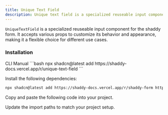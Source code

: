 ```yaml
---
title: Unique Text Field
description: Unique text field is a specialized reuseable input component for shaddy form responsible for collecting unique user input.
---
```


`UniqueTextField` is a specialized reuseable input component for the shaddy form. It accepts various props to customize its behavior and appearance, making it a flexible choice for different use cases.

<ComponentPreview name="unique-text-field-example"/>

### Installation

<CodeTabs>

<TabsList>
  <TabsTrigger value="cli">CLI</TabsTrigger>
  <TabsTrigger value="manual">Manual</TabsTrigger>
</TabsList>

<TabsContent value="cli">
```bash
npx shadcn@latest add https://shaddy-docs.vercel.app/r/unique-text-field 
```

</TabsContent>

<TabsContent value="manual">

<Steps>

<Step>Install the following dependencies:</Step>

```bash
npx shadcn@latest add https://shaddy-docs.vercel.app/r/shaddy-form https://shaddy-docs.vercel.app/r/use-debounce
```

<Step>Copy and paste the following code into your project.</Step>

<ComponentSource name="unique-text-field" />

<Step>Update the import paths to match your project setup.</Step>

</Steps>

</TabsContent>

</CodeTabs>

